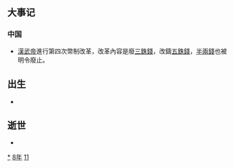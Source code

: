 {{yearTOC|-118|西汉'''[[元狩|元狩]]五年'''}}

== 大事记 ==
===中国===
*[[漢武帝|漢武帝]]進行第四次幣制改革，改革內容是廢[[三銖錢|三銖錢]]，改鑄[[五銖錢|五銖錢]]，[[半兩錢|半兩錢]]也被明令廢止。

== 出生 ==
*

== 逝世 ==
{{Wikisource year mention}}
*

[[Category:前118年|*]]
[[Category:前110年代|8年]]
[[Category:前2世纪各年|11]]